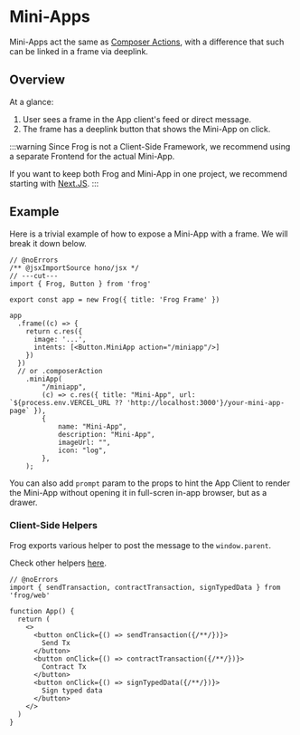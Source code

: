 # Mini-Apps

Mini-Apps act the same as [Composer Actions](/concepts/composer-actions), with a difference
that such can be linked in a frame via deeplink.

## Overview

At a glance:

1. User sees a frame in the App client's feed or direct message.
2. The frame has a deeplink button that shows the Mini-App on click.

:::warning
Since Frog is not a Client-Side Framework, we recommend using a separate Frontend for the actual Mini-App.

If you want to keep both Frog and Mini-App in one project, we recommend starting with [Next.JS](/platforms/next).
:::

## Example

Here is a trivial example of how to expose a Mini-App with a frame. We will break it down below.

```tsx twoslash [src/index.tsx]
// @noErrors
/** @jsxImportSource hono/jsx */
// ---cut---
import { Frog, Button } from 'frog'

export const app = new Frog({ title: 'Frog Frame' })

app
  .frame((c) => {
    return c.res({
      image: '...',
      intents: [<Button.MiniApp action="/miniapp"/>]
    })
  })
  // or .composerAction
	.miniApp(
		"/miniapp",
		(c) => c.res({ title: "Mini-App", url: `${process.env.VERCEL_URL ?? 'http://localhost:3000'}/your-mini-app-page` }),
		{
			name: "Mini-App",
			description: "Mini-App",
			imageUrl: "",
			icon: "log",
		},
	);
```

You can also add `prompt` param to the props to hint the App Client to render the Mini-App without opening
it in full-scren in-app browser, but as a drawer.

### Client-Side Helpers
Frog exports various helper to post the message to the `window.parent`.

Check other helpers [here](/concepts/client-side-helpers).

```tsx twoslash [src/index.tsx]
// @noErrors
import { sendTransaction, contractTransaction, signTypedData } from 'frog/web'

function App() {
  return (
    <>
      <button onClick={() => sendTransaction({/**/})}>
        Send Tx
      </button>
      <button onClick={() => contractTransaction({/**/})}>
        Contract Tx
      </button>
      <button onClick={() => signTypedData({/**/})}>
        Sign typed data
      </button>
    </>
  )
}
```
